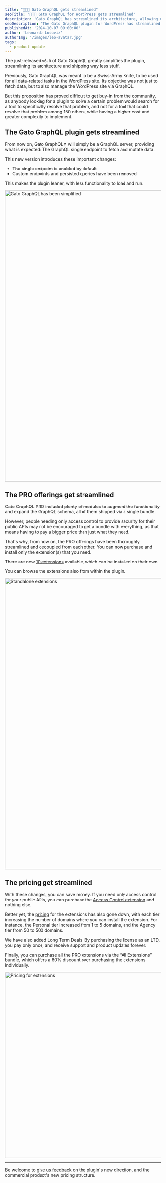 ```yaml
---
title: "👨🏻‍🔧 Gato GraphQL gets streamlined"
seoTitle: "👨🏻‍🔧 Gato GraphQL for WordPress gets streamlined"
description: 'Gato GraphQL has streamlined its architecture, allowing us to install extensions independently from one another'
seoDescription: 'The Gato GraphQL plugin for WordPress has streamlined its architecture, allowing us to install extensions independently from one another'
publishedAt: '2024-10-07 09:00:00'
author: 'Leonardo Losoviz'
authorImg: '/images/leo-avatar.jpg'
tags:
  - product update
---
```


The just-released `v6.0` of Gato GraphQL greatly simplifies the plugin, streamlining its architecture and shipping way less stuff.

Previously, Gato GraphQL was meant to be a Swiss-Army Knife, to be used for all data-related tasks in the WordPress site. Its objective was not just to fetch data, but to also manage the WordPress site via GraphQL.

But this proposition has proved difficult to get buy-in from the community, as anybody looking for a plugin to solve a certain problem would search for a tool to specifically resolve that problem, and not for a tool that could resolve that problem among 150 others, while having a higher cost and greater complexity to implement.

## The Gato GraphQL plugin gets streamlined

From now on, <Link href="https://wordpress.org/plugins/gatographql/" target="_blank">Gato GraphQL↗</Link> will simply be a GraphQL server, providing what is expected: The GraphQL single endpoint to fetch and mutate data.

This new version introduces these important changes:

- The single endpoint is enabled by default
- Custom endpoints and persisted queries have been removed

This makes the plugin leaner, with less functionality to load and run.

<Image
  src="/images/releases/v60/gatographql-v6.0.png"
  width="1024"
  height="940"
  alt="Gato GraphQL has been simplified"
  caption="Gato GraphQL has been simplified"
/>

## The PRO offerings get streamlined

Gato GraphQL PRO included plenty of modules to augment the functionality and expand the GraphQL schema, all of them shipped via a single bundle.

However, people needing only access control to provide security for their public APIs may not be encouraged to get a bundle with everything, as that means having to pay a bigger price than just what they need.

That's why, from now on, the PRO offerings have been thoroughly streamlined and decoupled from each other. You can now purchase and install only the extension(s) that you need.

There are now [10 extensions](/extensions) available, which can be installed on their own.

You can browse the extensions also from within the plugin.

<Image
  src="/images/releases/v60/gatographql-v6.0-extensions.png"
  width="1024"
  height="940"
  alt="Standalone extensions"
  caption="Standalone extensions"
/>

## The pricing get streamlined

With these changes, you can save money. If you need only access control for your public APIs, you can purchase the [Access Control extension](/extensions/access-control) and nothing else.

Better yet, the [pricing](/pricing) for the extensions has also gone down, with each tier increasing the number of domains where you can install the extension. For instance, the Personal tier increased from 1 to 5 domains, and the Agency tier from 50 to 500 domains.

We have also added Long Term Deals! By purchasing the license as an LTD, you pay only once, and receive support and product updates forever.

Finally, you can purchase all the PRO extensions via the “All Extensions” bundle, which offers a 60% discount over purchasing the extensions individually.

<Image
  src="/images/releases/v60/gatographql-v6.0-pricing.png"
  width="1024"
  height="600"
  alt="Pricing for extensions"
  caption="Pricing for extensions"
/>

---

Be welcome to [give us feedback](/contact) on the plugin's new direction, and the commercial product's new pricing structure.